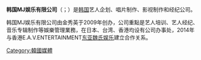 {{多個問題|
{{Orphan|time=2016-12-17T12:34:29+00:00}}
{{unreferenced|time=2014-11-30T06:50:49+00:00}}
{{expand|time=2014-11-30T06:50:49+00:00}}
}}
{{noteTA
|G1=SNSD}}
{{Infobox Company 
|company_name = MJ.Entertainment<br />{{lang|ko| MJ 엔터테인먼트}}<br /><small>{{lang|ko|株式會社 MJ 엔터테인먼트}}</small>
|company_name_en = MJ. Entertainment 
|company_logo = 
|foundation = 2009
|location = {{KOR}}<br/>[[首尔特别市|首尔特别市]]
|founder =  金秀英
|key_people =金秀英
|industry = [[K-pop|K-pop]] 
|products = [[专辑|专辑]]、[[演唱会|演唱会]]、[[电影|电影]]、[[电视剧|电视剧]]、[[综艺|综艺]]
|services = [[音樂專輯|音樂專輯]]、藝人經紀、新人培訓、影视制作
|capital =

|footnotes = 
|width = 模板寬度
}}

'''韩国MJ娱乐有限公司'''（{{lang-ko|'''MJ엔터테인먼트'''}}；{{lang-en|'''MJ Entertainment'''}}）是[[韩国|韩国]]艺人企划、唱片制作、影视制作和经纪公司。

韩国MJ娱乐有限公司由金秀英于2009年创办，公司重點是艺人培训、艺人经纪、音乐专辑制作等娛樂管理業務，在日本、台湾、香港均设有公司办事处，2014年与香港E.A.V.ENTERTAINMENT[[东亚魏氏娱乐|东亚魏氏娱乐]]建立合作关系。

[[Category:韓國媒體|Category:韓國媒體]]